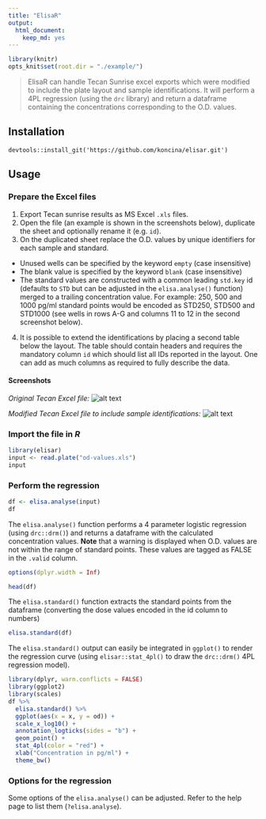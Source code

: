 ```yaml
---
title: "ElisaR"
output:
  html_document:
    keep_md: yes
---
```


```r
library(knitr)
opts_knit$set(root.dir = "./example/")
```

> ElisaR can handle Tecan Sunrise excel exports which were modified to include the plate layout and sample identifications. It will perform a 4PL regression (using the `drc` library) and return a dataframe containing the concentrations corresponding to the O.D. values.

## Installation

```
devtools::install_git('https://github.com/koncina/elisar.git')
```

## Usage

### Prepare the Excel files

1. Export Tecan sunrise results as MS Excel `.xls` files.
2. Open the file (an example is shown in the screenshots below), duplicate the sheet and optionally rename it (e.g. `id`).
3. On the duplicated sheet replace the O.D. values by unique identifiers for each sample and standard.
  - Unused wells can be specified by the keyword `empty` (case insensitive)
  - The blank value is specified by the keyword `blank` (case insensitive)
  - The standard values are constructed with a common leading `std.key` id (defaults to `STD` but can be adjusted in the `elisa.analyse()` function) merged to a trailing concentration value. For example: 250, 500 and 1000 pg/ml standard points would be encoded as STD250, STD500 and STD1000 (see wells in rows A-G and columns 11 to 12 in the second screenshot below).
4. It is possible to extend the identifications by placing a second table below the layout. The table should contain headers and requires the mandatory column `id` which should list all IDs reported in the layout. One can add as much columns as required to fully describe the data.

#### Screenshots

*Original Tecan Excel file:*
![alt text](example/01.png)

*Modified Tecan Excel file to include sample identifications:*
![alt text](example/02.png)

### Import the file in _R_

```r
library(elisar)
input <- read.plate("od-values.xls")
input
```

### Perform the regression

```r
df <- elisa.analyse(input)
df
```

The `elisa.analyse()` function performs a 4 parameter logistic regression (using `drc::drm()`) and returns a dataframe with the calculated concentration values.
**Note** that a warning is displayed when O.D. values are not within the range of standard points. These values are tagged as FALSE in the `.valid` column.

```r
options(dplyr.width = Inf)
```

```r
head(df)
```

The `elisa.standard()` function extracts the standard points from the dataframe (converting the dose values encoded in the id column to numbers)

```r
elisa.standard(df)
```

The `elisa.standard()` output can easily be integrated in `ggplot()` to render the regression curve (using `elisar::stat_4pl()` to draw the `drc::drm()` 4PL regression model).

```r
library(dplyr, warn.conflicts = FALSE)
library(ggplot2)
library(scales)
df %>%
  elisa.standard() %>%
  ggplot(aes(x = x, y = od)) +
  scale_x_log10() +
  annotation_logticks(sides = "b") +
  geom_point() +
  stat_4pl(color = "red") +
  xlab("Concentration in pg/ml") +
  theme_bw()
```

### Options for the regression

Some options of the `elisa.analyse()` can be adjusted. Refer to the help page to list them (`?elisa.analyse`).
